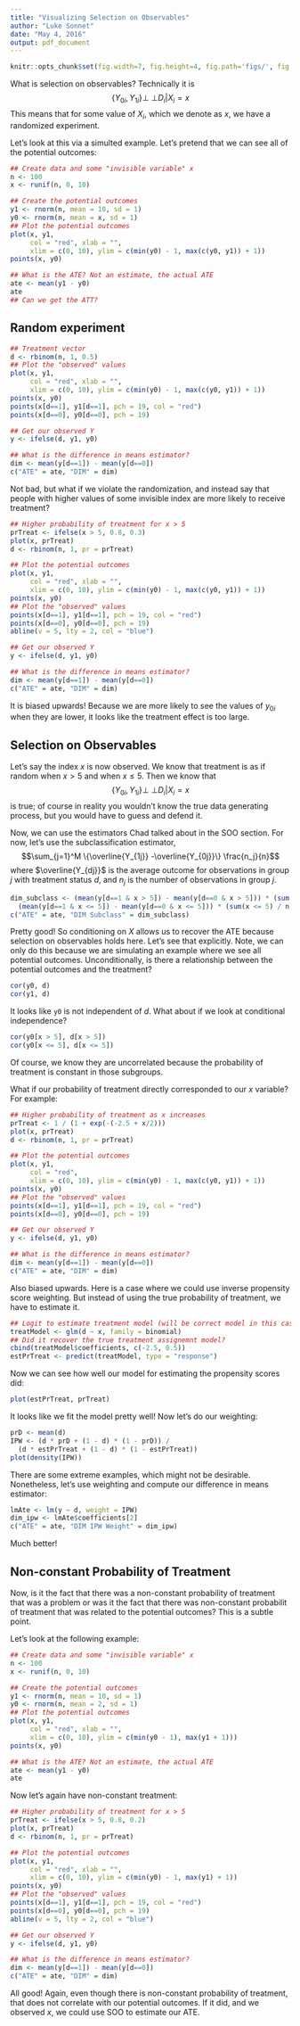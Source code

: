 ```yaml
---
title: "Visualizing Selection on Observables"
author: "Luke Sonnet"
date: "May 4, 2016"
output: pdf_document
---
```


\newcommand{\indep}{\mbox{$\perp\!\!\!\perp$}}

```r
knitr::opts_chunk$set(fig.width=7, fig.height=4, fig.path='figs/', fig.align='center')
```

What is selection on observables? Technically it is $$\{Y_{0i}, Y_{1i}\} \indep D_i | X_i = x$$ This means that for some value of $X_i$, which we denote as $x$, we have a randomized experiment. 

Let's look at this via a simulted example. Let's pretend that we can see all of the potential outcomes:

```r
## Create data and some "invisible variable" x
n <- 100
x <- runif(n, 0, 10)

## Create the potential outcomes
y1 <- rnorm(n, mean = 10, sd = 1)
y0 <- rnorm(n, mean = x, sd = 1)
## Plot the potential outcomes
plot(x, y1,
     col = "red", xlab = "",
     xlim = c(0, 10), ylim = c(min(y0) - 1, max(c(y0, y1)) + 1))
points(x, y0)

## What is the ATE? Not an estimate, the actual ATE
ate <- mean(y1 - y0)
ate
## Can we get the ATT?
```

## Random experiment

```r
## Treatment vector
d <- rbinom(n, 1, 0.5)
## Plot the "observed" values
plot(x, y1,
     col = "red", xlab = "",
     xlim = c(0, 10), ylim = c(min(y0) - 1, max(c(y0, y1)) + 1))
points(x, y0)
points(x[d==1], y1[d==1], pch = 19, col = "red")
points(x[d==0], y0[d==0], pch = 19)

## Get our observed Y
y <- ifelse(d, y1, y0)

## What is the difference in means estimator?
dim <- mean(y[d==1]) - mean(y[d==0])
c("ATE" = ate, "DIM" = dim)
```

Not bad, but what if we violate the randomization, and instead say that people with higher values of some invisible index are more likely to receive treatment?

```r
## Higher probability of treatment for x > 5
prTreat <- ifelse(x > 5, 0.8, 0.3)
plot(x, prTreat)
d <- rbinom(n, 1, pr = prTreat)

## Plot the potential outcomes
plot(x, y1,
     col = "red", xlab = "", 
     xlim = c(0, 10), ylim = c(min(y0) - 1, max(c(y0, y1)) + 1))
points(x, y0)
## Plot the "observed" values
points(x[d==1], y1[d==1], pch = 19, col = "red")
points(x[d==0], y0[d==0], pch = 19)
abline(v = 5, lty = 2, col = "blue")

## Get our observed Y
y <- ifelse(d, y1, y0)

## What is the difference in means estimator?
dim <- mean(y[d==1]) - mean(y[d==0])
c("ATE" = ate, "DIM" = dim)
```

It is biased upwards! Because we are more likely to see the values of $y_{0i}$ when they are lower, it looks like the treatment effect is too large.

## Selection on Observables

Let's say the index $x$ is now observed. We know that treatment is as if random when $x > 5$ and when $x \leq 5$. Then we know that $$\{Y_{0i}, Y_{1i}\} \indep D_i | X_i = x$$ is true; of course in reality you wouldn't know the true data generating process, but you would have to guess and defend it.

Now, we can use the estimators Chad talked about in the SOO section. For now, let's use the subclassification estimator, $$\sum_{j=1}^M \{\overline{Y_{1j}} -\overline{Y_{0j}}\} \frac{n_j}{n}$$ where $\overline{Y_{dj}}$ is the average outcome for observations in group $j$ with treatment status $d$, and $n_j$ is the number of observations in group $j$.

```r
dim_subclass <- (mean(y[d==1 & x > 5]) - mean(y[d==0 & x > 5])) * (sum(x > 5) / n) + 
  (mean(y[d==1 & x <= 5]) - mean(y[d==0 & x <= 5])) * (sum(x <= 5) / n) 
c("ATE" = ate, "DIM Subclass" = dim_subclass)
```

Pretty good! So conditioning on $X$ allows us to recover the ATE because selection on observables holds here. Let's see that explicitly. Note, we can only do this because we are simulating an example where we see all potential outcomes. Unconditionally, is there a relationship between the potential outcomes and the treatment?

```r
cor(y0, d)
cor(y1, d)
```

It looks like `y0` is not independent of $d$. What about if we look at conditional independence?

```r
cor(y0[x > 5], d[x > 5])
cor(y0[x <= 5], d[x <= 5])
```

Of course, we know they are uncorrelated because the probability of treatment is constant in those subgroups.

What if our probability of treatment directly corresponded to our $x$ variable? For example:
```r
## Higher probability of treatment as x increases
prTreat <- 1 / (1 + exp(-(-2.5 + x/2)))
plot(x, prTreat)
d <- rbinom(n, 1, pr = prTreat)

## Plot the potential outcomes
plot(x, y1,
     col = "red",
     xlim = c(0, 10), ylim = c(min(y0) - 1, max(c(y0, y1)) + 1))
points(x, y0)
## Plot the "observed" values
points(x[d==1], y1[d==1], pch = 19, col = "red")
points(x[d==0], y0[d==0], pch = 19)

## Get our observed Y
y <- ifelse(d, y1, y0)

## What is the difference in means estimator?
dim <- mean(y[d==1]) - mean(y[d==0])
c("ATE" = ate, "DIM" = dim)
```

Also biased upwards. Here is a case where we could use inverse propensity score weighting. But instead of using the true probability of treatment, we have to estimate it.

```r
## Logit to estimate treatment model (will be correct model in this case)
treatModel <- glm(d ~ x, family = binomial) 
## Did it recover the true treatment assignemnt model?
cbind(treatModel$coefficients, c(-2.5, 0.5))
estPrTreat <- predict(treatModel, type = "response")
```

Now we can see how well our model for estimating the propensity scores did:

```r
plot(estPrTreat, prTreat)
```

It looks like we fit the model pretty well! Now let's do our weighting:
```r
prD <- mean(d)
IPW <- (d * prD + (1 - d) * (1 - prD)) / 
  (d * estPrTreat + (1 - d) * (1 - estPrTreat))
plot(density(IPW))
```

There are some extreme examples, which might not be desirable. Nonetheless, let's use weighting and compute our difference in means estimator:
```r
lmAte <- lm(y ~ d, weight = IPW)
dim_ipw <- lmAte$coefficients[2]
c("ATE" = ate, "DIM IPW Weight" = dim_ipw)
```

Much better!

## Non-constant Probability of Treatment

Now, is it the fact that there was a non-constant probability of treatment that was a problem or was it the fact that there was non-constant probabilit of treatment that was related to the potential outcomes? This is a subtle point.

Let's look at the following example:
```r
## Create data and some "invisible variable" x
n <- 100
x <- runif(n, 0, 10)

## Create the potential outcomes
y1 <- rnorm(n, mean = 10, sd = 1)
y0 <- rnorm(n, mean = 2, sd = 1)
## Plot the potential outcomes
plot(x, y1,
     col = "red", xlab = "",
     xlim = c(0, 10), ylim = c(min(y0 - 1), max(y1 + 1)))
points(x, y0)

## What is the ATE? Not an estimate, the actual ATE
ate <- mean(y1 - y0)
ate
```

Now let's again have non-constant treatment:

```r
## Higher probability of treatment for x > 5
prTreat <- ifelse(x > 5, 0.8, 0.2)
plot(x, prTreat)
d <- rbinom(n, 1, pr = prTreat)

## Plot the potential outcomes
plot(x, y1,
     col = "red", xlab = "",
     xlim = c(0, 10), ylim = c(min(y0) - 1, max(y1) + 1))
points(x, y0)
## Plot the "observed" values
points(x[d==1], y1[d==1], pch = 19, col = "red")
points(x[d==0], y0[d==0], pch = 19)
abline(v = 5, lty = 2, col = "blue")

## Get our observed Y
y <- ifelse(d, y1, y0)

## What is the difference in means estimator?
dim <- mean(y[d==1]) - mean(y[d==0])
c("ATE" = ate, "DIM" = dim)
```

All good! Again, even though there is non-constant probability of treatment, that does not correlate with our potential outcomes. If it did, and we observed $x$, we could use SOO to estimate our ATE. 